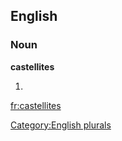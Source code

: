 
==English==

===Noun===
'''castellites'''

# {{plural of|[[castellite]]}}

[[Category:English plurals]]

[[fr:castellites]]